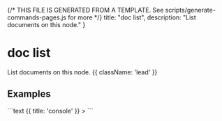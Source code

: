 {/* THIS FILE IS GENERATED FROM A TEMPLATE. See scripts/generate-commands-pages.js for more */}
    title: "doc list",
    description: "List documents on this node."
}

<div className='not-prose mb-5'>
    <Breadcrumbs pages={[
        { name: 'Commands', href: '/docs/commands', current: false },
        { name: 'doc list', href: '/docs/commands/doc-list', current: true },
    ]} />
</div>

# doc list

List documents on this node. {{ className: 'lead' }}



## Examples

<CodeGroup title="doc list">
```text {{ title: 'console' }}
> 
```


</CodeGroup>

